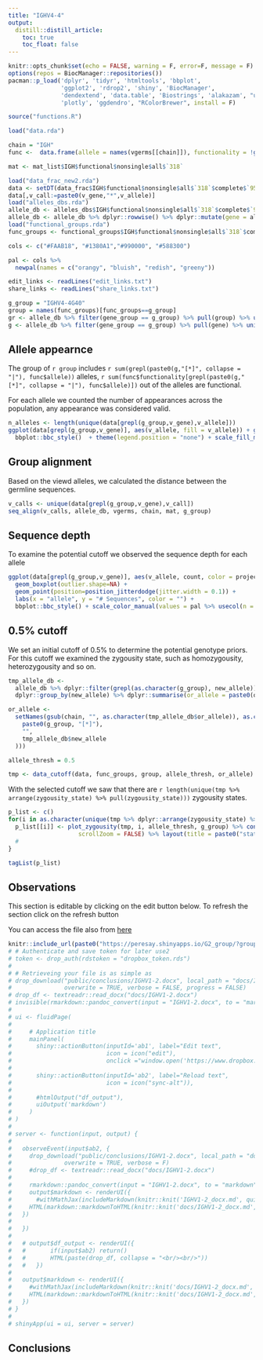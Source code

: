 ```yaml
---
title: "IGHV4-4"
output:
  distill::distill_article:
    toc: true
    toc_float: false
---
```


```r
knitr::opts_chunk$set(echo = FALSE, warning = F, error=F, message = F)
options(repos = BiocManager::repositories())
pacman::p_load('dplyr', 'tidyr', 'htmltools', 'bbplot',
               'ggplot2', 'rdrop2', 'shiny', 'BiocManager',
               'dendextend', 'data.table', 'Biostrings', 'alakazam', "unikn", 
               'plotly', 'ggdendro', "RColorBrewer", install = F)
```

```r
source("functions.R")
```

```r
load("data.rda")

chain = "IGH"
func <-  data.frame(allele = names(vgerms[[chain]]), functionality = !grepl("(ORF|P)",sapply(seqinr::getAnnot(vgerms_full[[chain]]), function(x) unlist(strsplit(x,"[|]"))[4])), sign = sapply(seqinr::getAnnot(vgerms_full[[chain]]), function(x) unlist(strsplit(x,"[|]"))[4]), stringsAsFactors = F)

mat <- mat_list$IGH$functional$nonsingle$all$`318`

load("data_frac_new2.rda")
data <- setDT(data_frac$IGH$functional$nonsingle$all$`318`$complete$`95`)
data[,v_call:=paste0(v_gene,"*",v_allele)]
load("alleles_dbs.rda")
allele_db <- alleles_dbs$IGH$functional$nonsingle$all$`318`$complete$`95`
allele_db <- allele_db %>% dplyr::rowwise() %>% dplyr::mutate(gene = alakazam::getGene(or_allele, strip_d = F, omit_nl = F), group = strsplit(gsub(gene, "", new_allele),"[*]")[[1]][1], gene_group = alakazam::getGene(new_allele, strip_d = F, omit_nl = F))
load("functional_groups.rda")
func_groups <- functional_groups$IGH$functional$nonsingle$all$`318`$complete$`95`

cols <- c("#FAAB18", "#1380A1","#990000", "#588300")

pal <- cols %>% 
  newpal(names = c("orangy", "bluish", "redish", "greeny"))

edit_links <- readLines("edit_links.txt")
share_links <- readLines("share_links.txt")
```

```r
g_group = "IGHV4-4G40"
group = names(func_groups)[func_groups==g_group]
gr <- allele_db %>% filter(gene_group == g_group) %>% pull(group) %>% unique()
g <- allele_db %>% filter(gene_group == g_group) %>% pull(gene) %>% unique()
```

## Allele appearnce 

The group of `r group` includes `r sum(grepl(paste0(g,"[*]", collapse = "|"), func$allele))` alleles, `r sum(func$functionality[grepl(paste0(g,"[*]", collapse = "|"), func$allele)])` out of the alleles are functional.

For each allele we counted the number of appearances across the population, any appearance was considered valid. 

```r
n_alleles <- length(unique(data[grepl(g_group,v_gene),v_allele]))
ggplot(data[grepl(g_group,v_gene)], aes(v_allele, fill = v_allele)) + geom_bar() + facet_grid(.~project) + labs(x = "allele", y = "# Individuals", fill = "") + 
  bbplot::bbc_style()  + theme(legend.position = "none") + scale_fill_manual(values = pal %>% usecol(n = n_alleles))
```

## Group alignment

Based on the viewd alleles, we calculated the distance between the germline sequences.

```r
v_calls <- unique(data[grepl(g_group,v_gene),v_call])
seq_align(v_calls, allele_db, vgerms, chain, mat, g_group)
```

## Sequence depth

To examine the potential cutoff we observed the sequence depth for each allele

```r
ggplot(data[grepl(g_group,v_gene)], aes(v_allele, count, color = project)) + 
  geom_boxplot(outlier.shape=NA) +
  geom_point(position=position_jitterdodge(jitter.width = 0.1)) + 
  labs(x = "allele", y = "# Sequences", color = "") + 
  bbplot::bbc_style() + scale_color_manual(values = pal %>% usecol(n = 10))
```

## 0.5% cutoff 

We set an initial cutoff of $0.5\%$ to determine the potential genotype priors. For this cutoff we examined the zygousity state, such as homozygousity, heterozygousity and so on.


```r

tmp_allele_db <-
  allele_db %>% dplyr::filter(grepl(as.character(g_group), new_allele)) %>%
  dplyr::group_by(new_allele) %>% dplyr::summarise(or_allele = paste0(or_allele, collapse = "/"))

or_allele <-
  setNames(gsub(chain, "", as.character(tmp_allele_db$or_allele)), as.character(gsub(
    paste0(g_group, "[*]"),
    "",
    tmp_allele_db$new_allele
  )))

allele_thresh = 0.5

tmp <- data_cutoff(data, func_groups, group, allele_thresh, or_allele)

```

With the selected cutoff we saw that there are `r length(unique(tmp %>% arrange(zygousity_state) %>% pull(zygousity_state)))` zygousity states.

```r
p_list <- c()
for(i in as.character(unique(tmp %>% dplyr::arrange(zygousity_state) %>% dplyr::pull(zygousity_state)))){
  p_list[[i]] <- plot_zygousity(tmp, i, allele_thresh, g_group) %>% config(edits = list(shapePosition = TRUE),
                    scrollZoom = FALSE) %>% layout(title = paste0("state ", i))
  #
}

tagList(p_list)
```

## Observations

This section is editable by clicking on the edit button below. To refresh the section click on the refresh button

You can access the file also from [here](`r edit_links[grep(g_group,edit_links)]`)

```r
knitr::include_url(paste0("https://peresay.shinyapps.io/G2_group/?group=",g_group))
# # Authenticate and save token for later use2
# token <- drop_auth(rdstoken = "dropbox_token.rds")
# 
# # Retrieveing your file is as simple as
# drop_download("public/conclusions/IGHV1-2.docx", local_path = "docs/IGHV1-2.docx",
#               overwrite = TRUE, verbose = FALSE, progress = FALSE)
# drop_df <- textreadr::read_docx("docs/IGHV1-2.docx")
# invisible(rmarkdown::pandoc_convert(input = "IGHV1-2.docx", to = "markdown", output = "IGHV1-2_docx.md", options = c("--wrap=none","--reference-links","--metadata-file=metadata.yaml","--standalone"), wd = "docs", verbose = FALSE))
# 
# ui <- fluidPage(
# 
#     # Application title
#     mainPanel(
#       shiny::actionButton(inputId='ab1', label="Edit text", 
#                           icon = icon("edit"), 
#                           onclick ="window.open('https://www.dropbox.com/scl/fi/crphl3u49fmkw8wnb5v71/IGHV1-2.docx?dl=0&rlkey=l54oqhrlxx8wyp6bywr224sx0')"),
#       
#       shiny::actionButton(inputId='ab2', label="Reload text", 
#                           icon = icon("sync-alt")),
#       
#       #htmlOutput("df_output"),
#       uiOutput('markdown')
#     )
# )
# 
# server <- function(input, output) {
#     
#   observeEvent(input$ab2, {
#     drop_download("public/conclusions/IGHV1-2.docx", local_path = "docs/IGHV1-2.docx",
#               overwrite = TRUE, verbose = F)
#     #drop_df <- textreadr::read_docx("docs/IGHV1-2.docx")
#     
#     rmarkdown::pandoc_convert(input = "IGHV1-2.docx", to = "markdown", output = "IGHV1-2_docx.md", options = c("--wrap=none","--reference-links","--metadata-file=metadata.yaml","--standalone"), wd = "docs", verbose = F)
#     output$markdown <- renderUI({
#       #withMathJax(includeMarkdown(knitr::knit('IGHV1-2_docx.md', quiet = TRUE)))
#     HTML(markdown::markdownToHTML(knitr::knit('docs/IGHV1-2_docx.md', quiet = TRUE)))
#   })
#     
#   })
#     
#   # output$df_output <- renderUI({
#   #       if(input$ab2) return()
#   #       HTML(paste(drop_df, collapse = "<br/><br/>"))
#   #   })
#   
#   output$markdown <- renderUI({
#     #withMathJax(includeMarkdown(knitr::knit('docs/IGHV1-2_docx.md', quiet = TRUE)))
#     HTML(markdown::markdownToHTML(knitr::knit('docs/IGHV1-2_docx.md', quiet = TRUE)))
#   })
# }
# 
# shinyApp(ui = ui, server = server)

```

## Conclusions
